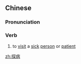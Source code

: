 ==Chinese==
{{zh-forms}}

===Pronunciation===
{{zh-pron
|m=tànbìng
|c=taam3 beng6
|cat=v
}}

===Verb===
{{zh-verb}}

# to [[visit]] a [[sick]] [[person]] or [[patient]]

[[zh:探病]]